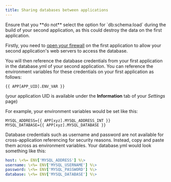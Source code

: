 ```yaml
---
title: Sharing databases between applications
---
```


<Callout type="warning" title="Do not run db:schema:load">
Ensure that you **do not** select the option for `db:schema:load` during the build of your second application, as this could destroy the data on the first application.
</Callout>

Firstly, you need to [open your firewall](/docs/security/firewall-rule) on the first application to allow your second application's web servers to access the database.

You will then reference the database credentials from your first application in the database.yml of your second application. You can reference the environment variables for these credentials on your first application as follows:

```shell
{{ APP[APP_UID].ENV_VAR }}
```
(your application UID is available under the **Information** tab of your *Settings* page)

For example, your environment variables would be set like this:

```shell
MYSQL_ADDRESS={{ APP[xyz].MYSQL_ADDRESS_INT }}
MYSQL_DATABASE={{ APP[xyz].MYSQL_DATABASE }}
```

Database credentials such as username and password are not available for cross-application referencing for security reasons. Instead, copy and paste them across as environment variables. Your database.yml would look something like this:

```yaml
host: \<%= ENV['MYSQL_ADDRESS'] %\>
username: \<%= ENV['MYSQL_USERNAME'] %\>
password: \<%= ENV['MYSQL_PASSWORD'] %\>
database: \<%= ENV['MYSQL_DATABASE'] %\>
```

